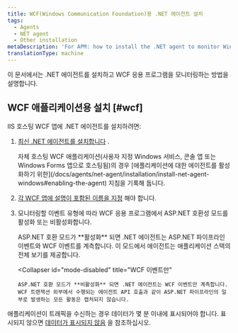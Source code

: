 ```yaml
---
title: WCF(Windows Communication Foundation)용 .NET 에이전트 설치
tags:
  - Agents
  - NET agent
  - Other installation
metaDescription: 'For APM: how to install the .NET agent to monitor Windows Communication Foundation (WCF) applications.'
translationType: machine
---
```


이 문서에서는 .NET 에이전트를 설치하고 WCF 응용 프로그램을 모니터링하는 방법을 설명합니다.

## WCF 애플리케이션용 설치 [#wcf]

IIS 호스팅 WCF 앱에 .NET 에이전트를 설치하려면:

1. [최신 .NET 에이전트를 설치합니다](/docs/agents/net-agent/installation/install-net-agent-windows) .

   <Callout variant="important">
     자체 호스팅 WCF 애플리케이션(사용자 지정 Windows 서비스, 콘솔 앱 또는 Windows Forms 앱으로 호스팅됨)의 경우 [애플리케이션에 대한 에이전트를 활성화하기 위한](/docs/agents/net-agent/installation/install-net-agent-windows#enabling-the-agent) 지침을 기록해 둡니다.
   </Callout>

2. [각 WCF 앱에 설명이 포함된 이름을 지정](/docs/agents/net-agent/installation-and-configuration/naming-your-net-application#naming-non-iis) 해야 합니다.

3. 모니터링할 이벤트 유형에 따라 WCF 응용 프로그램에서 ASP.NET 호환성 모드를 활성화 또는 비활성화합니다.

   <CollapserGroup>
     <Collapser
       id="mode-enabled"
       title="ASP.NET 파이프라인 이벤트 및 WCF 이벤트"
     >
       ASP.NET 호환 모드가 **활성화** 되면 .NET 에이전트는 ASP.NET 파이프라인 이벤트와 WCF 이벤트를 계측합니다. 이 모드에서 에이전트는 애플리케이션 스택의 전체 보기를 제공합니다.
     </Collapser>

     <Collapser
       id="mode-disabled"
       title="WCF 이벤트만"
     >
       ASP.NET 호환 모드가 **비활성화** 되면 .NET 에이전트는 WCF 이벤트만 계측합니다. WCF 트랜잭션 외부에서 수행되는 에이전트 API 호출과 같이 ASP.NET 파이프라인의 일부로 발생하는 모든 활동은 캡처되지 않습니다.
     </Collapser>
   </CollapserGroup>

애플리케이션이 트래픽을 수신하는 경우 데이터가 몇 분 이내에 표시되어야 합니다. 표시되지 않으면 [데이터가 표시되지 않음](/docs/agents/net-agent/troubleshooting/no-data-appears-net) 을 참조하십시오.
